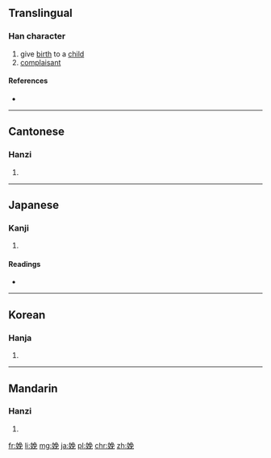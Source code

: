 ==Translingual==

===Han character===
{{Han char|rn=38|rad=女|as=07|sn=10|four=4741<sub>6</sub>|canj=女弓日山 (VNAU)|ids=⿰[[女]][[免]]}}

# give [[birth]] to a [[child]]
# [[complaisant]]

====References====
* {{Han ref|kx=0263.150|dkj=06337|dj=0530.020|hdz=21053.090|uh=5A29|ud=23081|bh=AE59|bd=44633}}

----

==Cantonese==

===Hanzi===
{{yue-hanzi|jyut=[[maan5]], [[min5]]|y=maan5, min5}}

# {{defn|lang=yue|sort=女07}}

----

==Japanese==

===Kanji===
{{ja-kanji|grade=|rs=女07}}

# {{defn|lang=ja|sort=女07}}

====Readings====
* {{ja-readings|on=[[べん]] (ben), [[はん]] (han)|kun=[[うむ]] (umu)}}

----

==Korean==

===Hanja===
{{ko-hanja|hangeul=만|rv=man|mr=man}}

# {{defn|lang=ko|sort=女07}}

----

==Mandarin==

===Hanzi===
{{cmn-hanzi|pin=[[miǎn]] ([[mian3]])|wg=mien<sup>3</sup>}}

# {{defn|lang=cmn|sort=女07}}

[[fr:娩]]
[[li:娩]]
[[mg:娩]]
[[ja:娩]]
[[pl:娩]]
[[chr:娩]]
[[zh:娩]]